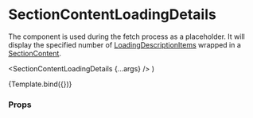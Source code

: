 

<Meta
  title="Components/Loading/SectionContentLoadingDetails"
  component={SectionContentLoadingDetails}
/>

# SectionContentLoadingDetails

The component is used during the fetch process as a placeholder.
It will display the specified number of [LoadingDescriptionItems](/docs/components-loading-loadingdescriptionitem--default-story) wrapped in a [SectionContent](/docs/components-section-sectioncontent--default-story).

  <SectionContentLoadingDetails {...args} />
)

<Canvas>
  <Story
    name="Default"
    args={{
      numberOfItems: 4,
      layout: Layout.twoColumnGrid,
    }}
  >
    {Template.bind({})}
  </Story>
</Canvas>

### Props

<ArgsTable story="Default" />
